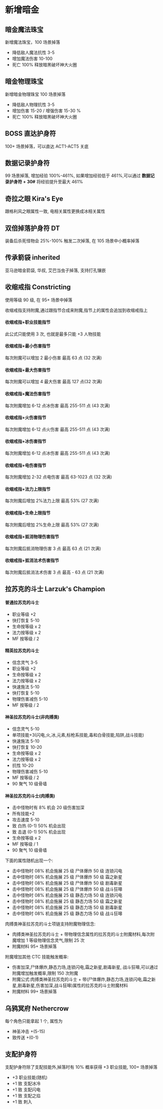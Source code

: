 
# 新增暗金

## 暗金魔法珠宝

新增魔法珠宝，100 场景掉落

- 降低敌人魔法抗性 3-5
- 增加魔法伤害 10-100
- 死亡 100% 释放暗黑破坏神大火圈

## 暗金物理珠宝

新增暗金物理珠宝 100 场景掉落

- 降低敌人物理抗性 3-5
- 增加伤害 15-20 / 增强伤害 15-30 %
- 死亡 100% 释放暗黑破坏神大火圈

## BOSS 直达护身符

100+ 场景掉落，可以直达 ACT1-ACT5 关底

<ItemBossDirectSc />

## 数据记录护身符

99 场景掉落, 增加经验 100%-461%, 如果增加经验低于 461%,可以通过 **数据记录护身符 + 30#** 将经验提升至最大 461%

<ItemDataRecordSc />

## 奇拉之眼 Kira's Eye

跟格利风之眼属性一致, 电相关属性更换成冰相关属性

<ItemKiraEye />

## 双倍掉落护身符 DT

装备后杀死怪物会 25%-100% 触发二次掉落, 在 105 场景中小概率掉落

<ItemDT />

## 传承箭袋 inherited

亚马逊暗金箭袋, 华叔, 艾巴当虫子掉落, 支持打孔镶嵌

<ItemInherited />

## 收缩戒指 Constricting

使用等级 90 级, 在 95+ 场景中掉落

<ItemConstricting />

收缩戒指支持附魔,通过跟指节合成来附魔,指节上的属性会追加到收缩戒指上

#### 收缩戒指+职业技能指节

此公式只能使用 3 次, 也就是最多只能 +3 人物技能

#### 收缩戒指+最小伤害指节

每次附魔可以增加 2 最小伤害 最高 63 点 (32 次满)

#### 收缩戒指+最大伤害指节

每次附魔可以增加 4 最大伤害 最高 127 点(32 次满)

#### 收缩戒指+魔法伤害指节

每次附魔增加 6-12 点冰伤害 最高 255-511 点 (43 次满)

#### 收缩戒指+火伤害指节

每次附魔增加 6-12 点火伤害 最高 255-511 点 (43 次满)

#### 收缩戒指+冰伤害指节

每次附魔增加 6-12 点冰伤害 最高 255-511 点 (43 次满)

#### 收缩戒指+电伤害指节

每次附魔增加 2-32 点电伤害 最高 63-1023 点 (32 次满)

#### 收缩戒指+法力上限指节

每次附魔后增加 2%法力上限 最高 53% (27 次满)

#### 收缩戒指+生命上限指节

每次附魔后增加 2%生命上限 最高 53% (27 次满)

#### 收缩戒指+抵消物理伤害指节

每次附魔后抵消物理伤害 3 点 最高 63 点 (21 次满)

#### 收缩戒指+抵消法术伤害指节

每次附魔后抵消法术伤害 3 点 最高 - 63 点 (21 次满)

## 拉苏克的斗士 Larzuk's Champion

#### 普通拉苏克的斗士

- 职业等级 +2
- 快打恢复 5-10
- 生命按等级 x 2
- 法力按等级 x 2
- MF 按等级 / 2

<ItemLarzukChampionNormal />

#### 精英拉苏克的斗士

- 信念灵气 3-5
- 职业等级 +2
- 生命按等级 x 2
- 法力按等级 x 2
- 快速施法 5-10
- 快打恢复 5-10
- 物理伤害减伤 5-10
- MF 按等级 / 2

<ItemLarzukChampionElite />

#### 神圣拉苏克的斗士(非肉搏类)

- 信念灵气 5-10
- 单项技能+3(闪电,火,冰,元素,标枪系技能,毒和白骨技能,陷阱,战斗技能)
- 快速施法 5-10
- 快打恢复 10-20
- 生命按等级 x 2
- 法力按等级 x 2
- 抗性 10-20
- 物理伤害减伤 5-10
- MF 按等级 / 2
- 90 聚气 10 级骨墙

<ItemLarzukChampionSacred />

#### 神圣拉苏克的斗士(肉搏类)

- 击中怪物时有 8% 机会 20 级伤害加深
- 所有技能+2
- 攻击速度 5-10
- 致 白热 (0-1) 50% 机会出现
- 致 击退 (0-1) 50% 机会出现
- 生命按等级 x 2
- MF 按等级 / 1
- 90 聚气 10 级骨墙

下面的属性随机出现一个:

- 击中怪物时 08% 机会施展 25 级 尸体爆炸 50 级 连锁闪电
- 击中怪物时 08% 机会施展 25 级 尸体爆炸 50 级 霜之新星
- 击中怪物时 08% 机会施展 25 级 尸体爆炸 50 级 剧毒新星
- 击中怪物时 08% 机会施展 25 级 尸体爆炸 50 级 战斗狂嗥
- 击中怪物时 08% 机会施展 25 级 静态力场 50 级 连锁闪电
- 击中怪物时 08% 机会施展 25 级 静态力场 50 级 霜之新星
- 击中怪物时 08% 机会施展 25 级 静态力场 50 级 剧毒新星
- 击中怪物时 08% 机会施展 25 级 静态力场 50 级 战斗狂嗥

肉搏类神圣拉苏克的斗士项链支持附魔物理信念:

- 肉搏类神圣拉苏克的斗士 + 带物理信念属性的拉苏克的斗士附魔材料,每次附魔增加 1 等级物理信念灵气,限制 25 次
- 附魔材料 95+ 场景掉落

附魔增加其他 CTC 技能触发概率:

- 伤害加深,尸体爆炸,静态力场,连锁闪电,霜之新星,剧毒新星, 战斗狂嗥,可以通过附魔增加触发概率,限制 150 次附魔
- 附魔公式:肉搏类神圣拉苏克的斗士 + 带(尸体爆炸,静态力场,连锁闪电,霜之新星,剧毒新星,伤害加深,战斗狂嗥)属性的拉苏克的斗士附魔材料
- 附魔材料 99+ 场景掉落

<ItemLarzukChampionSacredFight />

## 乌鸦冥府 Nethercrow

每个角色只能拿起 1 个, 属性为

- 神圣冲击 +(5-15)
- 致传送 +(0-1)

<ItemNethercrow />

## 支配护身符

支配护身符除了支配技能外,掉落时有 10% 概率获得 +3 职业技能, 100+ 场景掉落

- +3 职业技能(随机)
- +1 致 支配冰冷
- +1 致 支配闪电
- +1 致 支配之焰
- +1 致 刺入

<ItemMasteryLight />
